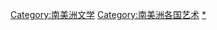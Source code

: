 {{Categories by country|nocat}}

[[Category:南美洲文学|Category:南美洲文学]]
[[Category:南美洲各国艺术|Category:南美洲各国艺术]]
[[Category:各國文學|*]]